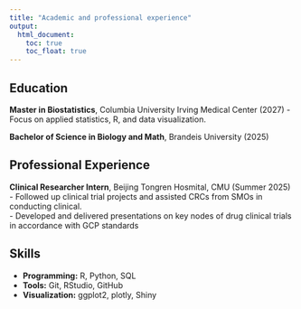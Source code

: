 ```yaml
---
title: "Academic and professional experience"
output: 
  html_document:
    toc: true
    toc_float: true
---
```

## Education

**Master in Biostatistics**, Columbia University Irving Medical Center (2027)
- Focus on applied statistics, R, and data visualization.

**Bachelor of Science in Biology and Math**, Brandeis University (2025)

## Professional Experience

**Clinical Researcher Intern**, Beijing Tongren Hosmital, CMU (Summer 2025)  
- Followed up clinical trial projects and assisted CRCs from SMOs in conducting clinical.  
- Developed and delivered presentations on key nodes of drug clinical trials in accordance with GCP standards

## Skills

- **Programming:** R, Python, SQL  
- **Tools:** Git, RStudio, GitHub  
- **Visualization:** ggplot2, plotly, Shiny  
